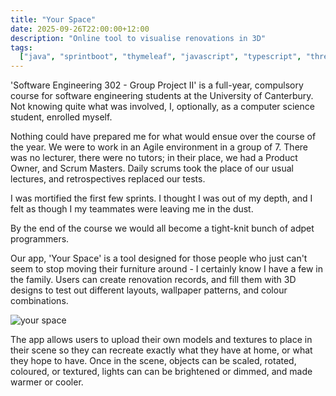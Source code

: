 ```yaml
---
title: "Your Space"
date: 2025-09-26T22:00:00+12:00
description: "Online tool to visualise renovations in 3D"
tags:
  ["java", "sprintboot", "thymeleaf", "javascript", "typescript", "three.js"]
---
```


'Software Engineering 302 - Group Project II' is a full-year, compulsory course for software engineering students at the University of Canterbury. Not knowing quite what was involved, I, optionally, as a computer science student, enrolled myself.

Nothing could have prepared me for what would ensue over the course of the year. We were to work in an Agile environment in a group of 7. There was no lecturer, there were no tutors; in their place, we had a Product Owner, and Scrum Masters. Daily scrums took the place of our usual lectures, and retrospectives replaced our tests.

I was mortified the first few sprints. I thought I was out of my depth, and I felt as though I my teammates were leaving me in the dust.

By the end of the course we would all become a tight-knit bunch of adpet programmers.

Our app, 'Your Space' is a tool designed for those people who just can't seem to stop moving their furniture around - I certainly know I have a few in the family. Users can create renovation records, and fill them with 3D designs to test out different layouts, wallpaper patterns, and colour combinations.

<img
  alt="your space"
  className="h-100 mx-auto"
  src="/images/projects/your-space.gif"
/>

The app allows users to upload their own models and textures to place in their scene so they can recreate exactly what they have at home, or what they hope to have. Once in the scene, objects can be scaled, rotated, coloured, or textured, lights can can be brightened or dimmed, and made warmer or cooler.
